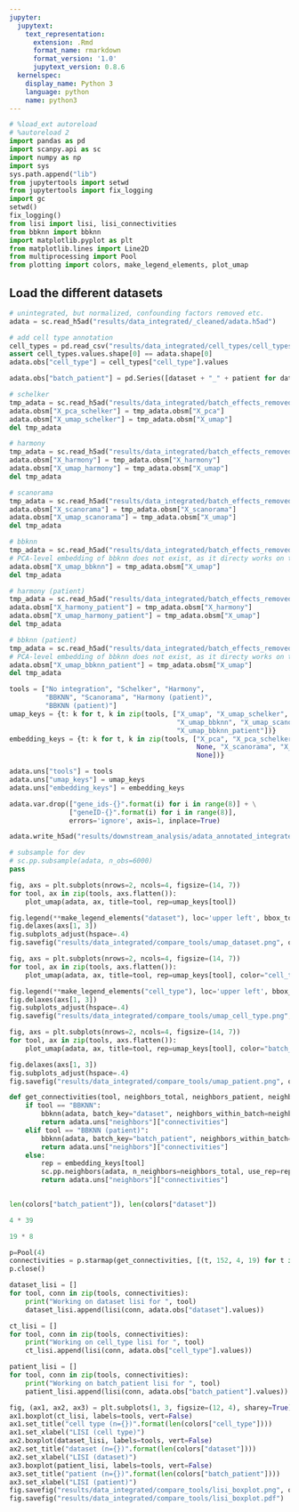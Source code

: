 ```yaml
---
jupyter:
  jupytext:
    text_representation:
      extension: .Rmd
      format_name: rmarkdown
      format_version: '1.0'
      jupytext_version: 0.8.6
  kernelspec:
    display_name: Python 3
    language: python
    name: python3
---
```


```python
# %load_ext autoreload
# %autoreload 2
import pandas as pd
import scanpy.api as sc
import numpy as np
import sys
sys.path.append("lib")
from jupytertools import setwd
from jupytertools import fix_logging
import gc
setwd()
fix_logging()
from lisi import lisi, lisi_connectivities
from bbknn import bbknn
import matplotlib.pyplot as plt
from matplotlib.lines import Line2D
from multiprocessing import Pool
from plotting import colors, make_legend_elements, plot_umap
```

## Load the different datasets

```python
# unintegrated, but normalized, confounding factors removed etc. 
adata = sc.read_h5ad("results/data_integrated/_cleaned/adata.h5ad")
```

```python
# add cell type annotation
cell_types = pd.read_csv("results/data_integrated/cell_types/cell_types.tsv", sep="\t")
assert cell_types.values.shape[0] == adata.shape[0]
adata.obs["cell_type"] = cell_types["cell_type"].values
```

```python
adata.obs["batch_patient"] = pd.Series([dataset + "_" + patient for dataset, patient in zip(adata.obs["dataset"], adata.obs["patient"])], dtype='category')
```

```python
# schelker
tmp_adata = sc.read_h5ad("results/data_integrated/batch_effects_removed/schelker/adata.h5ad")
adata.obsm["X_pca_schelker"] = tmp_adata.obsm["X_pca"]
adata.obsm["X_umap_schelker"] = tmp_adata.obsm["X_umap"]
del tmp_adata
```

```python
# harmony
tmp_adata = sc.read_h5ad("results/data_integrated/batch_effects_removed/harmony/adata.h5ad")
adata.obsm["X_harmony"] = tmp_adata.obsm["X_harmony"]
adata.obsm["X_umap_harmony"] = tmp_adata.obsm["X_umap"]
del tmp_adata
```

```python
# scanorama
tmp_adata = sc.read_h5ad("results/data_integrated/batch_effects_removed/scanorama/adata.h5ad")
adata.obsm["X_scanorama"] = tmp_adata.obsm["X_scanorama"]
adata.obsm["X_umap_scanorama"] = tmp_adata.obsm["X_umap"]
del tmp_adata
```

```python
# bbknn
tmp_adata = sc.read_h5ad("results/data_integrated/batch_effects_removed/bbknn/adata.h5ad")
# PCA-level embedding of bbknn does not exist, as it directy works on the neighborhood graph. 
adata.obsm["X_umap_bbknn"] = tmp_adata.obsm["X_umap"]
del tmp_adata
```

```python
# harmony (patient)
tmp_adata = sc.read_h5ad("results/data_integrated/batch_effects_removed/harmony-patient/adata.h5ad")
adata.obsm["X_harmony_patient"] = tmp_adata.obsm["X_harmony"]
adata.obsm["X_umap_harmony_patient"] = tmp_adata.obsm["X_umap"]
del tmp_adata
```

```python
# bbknn (patient)
tmp_adata = sc.read_h5ad("results/data_integrated/batch_effects_removed/bbknn-patient/adata.h5ad")
# PCA-level embedding of bbknn does not exist, as it directy works on the neighborhood graph. 
adata.obsm["X_umap_bbknn_patient"] = tmp_adata.obsm["X_umap"]
del tmp_adata
```

```python
tools = ["No integration", "Schelker", "Harmony", 
         "BBKNN", "Scanorama", "Harmony (patient)", 
         "BBKNN (patient)"]
umap_keys = {t: k for t, k in zip(tools, ["X_umap", "X_umap_schelker", "X_umap_harmony",
                                          "X_umap_bbknn", "X_umap_scanorama", "X_umap_harmony_patient",
                                          "X_umap_bbknn_patient"])}
embedding_keys = {t: k for t, k in zip(tools, ["X_pca", "X_pca_schelker", "X_harmony", 
                                               None, "X_scanorama", "X_harmony_patient",
                                               None])}
```

```python
adata.uns["tools"] = tools
adata.uns["umap_keys"] = umap_keys
adata.uns["embedding_keys"] = embedding_keys
```

```python
adata.var.drop(["gene_ids-{}".format(i) for i in range(8)] + \
               ["geneID-{}".format(i) for i in range(8)], 
               errors='ignore', axis=1, inplace=True)
```

```python
adata.write_h5ad("results/downstream_analysis/adata_annotated_integrated.h5ad")
```

```python
# subsample for dev
# sc.pp.subsample(adata, n_obs=6000)
pass
```

```python
fig, axs = plt.subplots(nrows=2, ncols=4, figsize=(14, 7))
for tool, ax in zip(tools, axs.flatten()):
    plot_umap(adata, ax, title=tool, rep=umap_keys[tool])

fig.legend(**make_legend_elements("dataset"), loc='upper left', bbox_to_anchor=(0.725, 0.45), ncol=1, title="dataset")
fig.delaxes(axs[1, 3])
fig.subplots_adjust(hspace=.4)
fig.savefig("results/data_integrated/compare_tools/umap_dataset.png", quality=100, dpi=300)
```

```python
fig, axs = plt.subplots(nrows=2, ncols=4, figsize=(14, 7))
for tool, ax in zip(tools, axs.flatten()):
    plot_umap(adata, ax, title=tool, rep=umap_keys[tool], color="cell_type")

fig.legend(**make_legend_elements("cell_type"), loc='upper left', bbox_to_anchor=(0.74, 0.45), ncol=1, title="cell type")
fig.delaxes(axs[1, 3])
fig.subplots_adjust(hspace=.4)
fig.savefig("results/data_integrated/compare_tools/umap_cell_type.png", quality=100, dpi=300)
```

```python
fig, axs = plt.subplots(nrows=2, ncols=4, figsize=(14, 7))
for tool, ax in zip(tools, axs.flatten()):
    plot_umap(adata, ax, title=tool, rep=umap_keys[tool], color="batch_patient")

fig.delaxes(axs[1, 3])
fig.subplots_adjust(hspace=.4)
fig.savefig("results/data_integrated/compare_tools/umap_patient.png", quality=100, dpi=300)
```

```python
def get_connectivities(tool, neighbors_total, neighbors_patient, neighbors_dataset):
    if tool == "BBKNN":
        bbknn(adata, batch_key="dataset", neighbors_within_batch=neighbors_dataset)
        return adata.uns["neighbors"]["connectivities"]
    elif tool == "BBKNN (patient)":
        bbknn(adata, batch_key="batch_patient", neighbors_within_batch=neighbors_patient)
        return adata.uns["neighbors"]["connectivities"]
    else: 
        rep = embedding_keys[tool]
        sc.pp.neighbors(adata, n_neighbors=neighbors_total, use_rep=rep)
        return adata.uns["neighbors"]["connectivities"]
            
```

```python
len(colors["batch_patient"]), len(colors["dataset"])
```

```python
4 * 39
```

```python
19 * 8
```

```python
p=Pool(4)
connectivities = p.starmap(get_connectivities, [(t, 152, 4, 19) for t in tools])
p.close()
```

```python
dataset_lisi = []
for tool, conn in zip(tools, connectivities):
    print("Working on dataset lisi for ", tool)
    dataset_lisi.append(lisi(conn, adata.obs["dataset"].values))
```

```python
ct_lisi = []
for tool, conn in zip(tools, connectivities):
    print("Working on cell_type lisi for ", tool)
    ct_lisi.append(lisi(conn, adata.obs["cell_type"].values))
```

```python
patient_lisi = []
for tool, conn in zip(tools, connectivities):
    print("Working on batch_patient lisi for ", tool)
    patient_lisi.append(lisi(conn, adata.obs["batch_patient"].values))
```

```python
fig, (ax1, ax2, ax3) = plt.subplots(1, 3, figsize=(12, 4), sharey=True)
ax1.boxplot(ct_lisi, labels=tools, vert=False)
ax1.set_title("cell type (n={})".format(len(colors["cell_type"])))
ax1.set_xlabel("LISI (cell type)")
ax2.boxplot(dataset_lisi, labels=tools, vert=False)
ax2.set_title("dataset (n={})".format(len(colors["dataset"])))
ax2.set_xlabel("LISI (dataset)")
ax3.boxplot(patient_lisi, labels=tools, vert=False)
ax3.set_title("patient (n={})".format(len(colors["batch_patient"])))
ax3.set_xlabel("LISI (patient)")
fig.savefig("results/data_integrated/compare_tools/lisi_boxplot.png", quality=100, dpi=300)
fig.savefig("results/data_integrated/compare_tools/lisi_boxplot.pdf")
```
